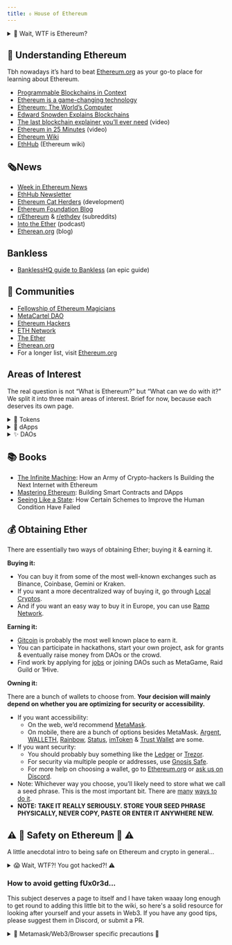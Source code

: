 ```yaml
---
title: ⬨ House of Ethereum
---
```



<details>
<summary>🤔 Wait, WTF is Ethereum?</summary>
<br />

I won’t be going into merkle trees, hashes, mining & how it all fits to make up the blockchain because there are plenty of existing materials explaining this. What I want to do here is give a high level overview on the importance of this technology.

One of the main breakthroughs that Bitcoin made was to enable scarcity in the digital realm. Whereas previously, anything digital could just be copied & pasted - bitcoin couldn't.

Combined with the fact that it has no admin that can just decide to mint more coins outside the prescribed rules of the game, seize your funds or alter the history; it made bitcoin the first global currency that isn’t issued by any nation state.

But, you know, it's still just a currency. You can send it, you can receive it, but that’s about it. Then along came a young wizard named Vitalik, thinking something like: “We should take this blockchain thing & allow people to program it to do anything.”

Now we have what is basically an admin-less database, able to run any arbitrary function. This allows us to build a data infrastructure layer that isn’t controlled by any centralized entity. These so-called smart-contracts allow you to enter agreements & exchange value with strangers, resting assured they can’t screw you over.

Do you see how powerful this is?

The [inability to make databases talk to each other](https://media.consensys.net/programmable-blockchains-in-context-ethereum-s-future-cd8451eb421e) enabled centralized middlemen such as Visa to sweep in, monopolize and start taking something like 1.5% off each transaction for being the global settlement layer between bank accounts; Paypal did the same for the online realm.

These were necessary evils; no longer necessary. Running on Ethereum, services of the future will not only be interoperable but composable. Imagine talking to your friends, ordering a new laptop & investing; all through a single interface.

You will often hear us refer to this whole space as Web3 - the next era of the internet. While the Web2 era was dominated by huge centralized service providers such as Amazon, Facebook & Uber, the promise of [Web3](http://blockchainhub.net/web3-decentralized-web/) is an internet of decentralized peer-to-peer protocols, platforms & applications; tokenized & in the hands of their users.

"Ethereum is a game-changing technology." - Virgil Griffith

### To recap:

- There are no administrators in the Ethereum network.
- The ledger contains a full history of all the changes that ever happened.
- This allows us to have a source of truth we can be sure hasn’t been tampered with.
- This single database that can’t be hijacked or coerced allows people who don’t trust each other to exchange value and build decentralized, interoperable applications & organizations.

</details>

## 🧐 Understanding Ethereum

Tbh nowadays it’s hard to beat [Ethereum.org](http://ethereum.org) as your go-to place for learning about Ethereum.

- [Programmable Blockchains in Context](https://media.consensys.net/programmable-blockchains-in-context-ethereum-s-future-cd8451eb421e)
- [Ethereum is a game-changing technology](https://medium.com/@virgilgr/ethereum-is-game-changing-technology-literally-d67e01a01cf8)
- [Ethereum: The World’s Computer](https://www.abra.com/resources/worlds-computer/)
- [Edward Snowden Explains Blockchains](https://www.aclu.org/blog/privacy-technology/internet-privacy/edward-snowden-explains-blockchain-his-lawyer-and-rest-us)
- [The last blockchain explainer you’ll ever need](https://www.youtube.com/watch?v=OgcBkARJybg) (video)
- [Ethereum in 25 Minutes](https://www.youtube.com/watch?v=66SaEDzlmP4) (video)
- [Ethereum Wiki](https://eth.wiki/)
- [EthHub](https://docs.ethhub.io/) (Ethereum wiki)

## 🗞️News

- [Week in Ethereum News](https://weekinethereumnews.com/)
- [EthHub Newsletter](https://ethhub.substack.com/)
- [Ethereum Cat Herders](https://www.ethereumcatherders.com/) (development)
- [Ethereum Foundation Blog](https://blog.ethereum.org/)
- [r/Ethereum](https://www.reddit.com/r/ethereum/) & [r/ethdev](https://www.reddit.com/r/ethdev/) (subreddits)
- [Into the Ether](https://podcast.ethhub.io/) (podcast)
- [Etherean.org](http://etherean.org) (blog)

## Bankless

- [BanklessHQ guide to Bankless](https://newsletter.banklesshq.com/p/-guide-1-starting-with-bankless) (an epic guide)

## 👥 Communities

- [Fellowship of Ethereum Magicians](https://ethereum-magicians.org/)
- [MetaCartel DAO](http://metacartel.org/)
- [Ethereum Hackers](https://ethglobal.co/discord)
- [ETH Network](https://t.co/lEsWeGZO3j?amp=1)
- [The Ether](https://theether.io/)
- [Etherean.org](http://etherean.org)
- For a longer list, visit [Ethereum.org](https://ethereum.org/en/community/)

## Areas of Interest

The real question is not “What is Ethereum?” but “What can we do with it?” We split it into three main areas of interest. Brief for now, because each deserves its own page.

<details>
  <summary>🔘 Tokens</summary>
  Tokens on Ethereum allow anyone to start their own cryptocurrency, except currencies
  are like, the least exciting possibility. Tokens can represent your stake in an
  organization, any physical or digital resource or an asset, like a house or a rare
  collectible.
</details>

<details>
  <summary>📱 dApps</summary>
  dApps are decentralized applications running on Ethereum. They are basically collections
  of interlocking smart contracts used to deliver a product or a service that, at
  least in theory, doesn’t require you to trust the company behind it, and cannot
  be shut down or hacked.
</details>

<details>
  <summary>✨ DAOs</summary>
  DAOs (decentralized autonomous organizations), are organizations running on Ethereum.
  The tooling around them is still crude & mainly allows management of decentralized
  treasuries through voting. [Full post on DAOs here](https://wiki.metagame.wtf/docs/great-houses/house-of-daos).
</details>

## 📚 Books

- [The Infinite Machine](https://www.harpercollins.com/products/the-infinite-machine-camila-russo?variant=32123333836834): How an Army of Crypto-hackers Is Building the Next Internet with Ethereum
- [Mastering Ethereum](https://www.goodreads.com/book/show/42815383-mastering-ethereum): Building Smart Contracts and DApps
- [Seeing Like a State](https://www.goodreads.com/book/show/20186.Seeing_Like_a_State): How Certain Schemes to Improve the Human Condition Have Failed

## 💰 Obtaining Ether

There are essentially two ways of obtaining Ether; buying it & earning it.

**Buying it:**

- You can buy it from some of the most well-known exchanges such as Binance, Coinbase, Gemini or Kraken.
- If you want a more decentralized way of buying it, go through [Local Cryptos](https://localcryptos.com/).
- And if you want an easy way to buy it in Europe, you can use [Ramp Network](https://ramp.network/).

**Earning it:**

- [Gitcoin](http://gitcoin.co/) is probably the most well known place to earn it.
- You can participate in hackathons, start your own project, ask for grants & eventually raise money from DAOs or the crowd.
- Find work by applying for [jobs](https://cryptocurrencyjobs.co/ethereum/) or joining DAOs such as MetaGame, Raid Guild or 1Hive.

**Owning it:**

There are a bunch of wallets to choose from. **Your decision will mainly depend on whether you are optimizing for security or accessibility.**

- If you want accessibility:
  - On the web, we’d recommend [MetaMask](https://metamask.io/).
  - On mobile, there are a bunch of options besides MetaMask. [Argent](https://www.argent.xyz/), [WALLETH](https://walleth.org/), [Rainbow](https://rainbow.me/), [Status](https://status.im/), [imToken](https://token.im/) & [Trust Wallet](https://trustwallet.com/) are some.
- If you want security:
  - You should probably buy something like the [Ledger](https://www.ledger.com/) or [Trezor](https://trezor.io/).
  - For security via multiple people or addresses, use [Gnosis Safe](https://gnosis-safe.io).
  - For more help on choosing a wallet, go to [Ethereum.org](https://ethereum.org/en/wallets/find-wallet/) or [ask us on Discord](https://discord.gg/6JFXC9T).
- Note: Whichever way you choose, you’ll likely need to store what we call a seed phrase. This is the most important bit. There are [many](https://www.google.com/search?client=firefox-b-d&q=storing+your+seed+phrase) [ways to do it](https://blog.trezor.io/https-blog-trezor-io-keep-your-seed-phrase-away-from-lions-edcc105457a0).
- **NOTE: TAKE IT REALLY SERIOUSLY. STORE YOUR SEED PHRASE PHYSICALLY, NEVER COPY, PASTE OR ENTER IT ANYWHERE NEW.**

## ⚠️ 🚨 Safety on Ethereum 🚨 ⚠️

A little anecdotal intro to being safe on Ethereum and crypto in general...

<details>
  <summary>😱 Wait, WTF?! You got hacked?! ⚠️</summary>
  <br />

A week ago I was excited to be onboarding my girlfriend into crypto...sending some SEED to her new wallet. 5 minutes after sending her some ETH from my mobile, 5 hours after receiving my SEED for November, I'd been hacked and lost most of my SEED and some other tokens that I've been HODLing to feck for months. 😱 I let my guard down and my precious SEED drained within seconds. She never got her SEED. Tokens from two of my Metamask wallets sold in minutes by a bot. The source of this rancid event? It seems it was a Metamask (Beta) app update pushed as a 'manual update' from the Huawei app store. 😱 I don't remember signing myself up to the 'beta' program.

I was being lazy and thought I'd make a transfer using the Metamask app but had to add my wallet again after re-installing. I was distracted and missed subtle differences in the app I downloaded and the authentic app. The authentic app didn't ask for the seed phrase, but the compromised app had the seed phrase as the **_only_** option. The interface was the same but once I'd entered the seed phrase, the screen I expected was actually a badly rendered webpage with a random wallet address and a bunch of dead links. By the time I'd removed the app and checked my wallets in the browser and Etherscan, everything but my pooled tokens was being sold, from two wallets. My Ledger wallet that had been linked to Metamask was untouched.

70% of the crypto i have worked hard for and invested my hard earned cash into over several months...gone before you could say "Justin Sun".

![](https://i.imgflip.com/44f8lj.png)

My mistake was to use my mobile device to interact with my crypto and I let my guard down in an excited moment. I thought I was pretty savvy with OpSec and work in development, so I'm not a novice with tech and I've survived years without falling for this shit. I am now mainly using my hardware wallet and will be getting a new one for cold storage and will be upping my OpSec.

Please be careful out there and protect your SEED!!! ⚔️💜🌱💜⚔️

I was so glad to be part of MetaFam and be able to talk to a people who were able to help me manage the situation and recover my LP tokens and ENS when I had a bit of a melt down. 🙏🏻

</details>

### How to avoid getting fUx0r3d...

This subject deserves a page to itself and I have taken waaay long enough to get round to adding this little bit to the wiki, so here's a solid resource for looking after yourself and your assets in Web3. If you have any good tips, please suggest them in Discord, or submit a PR.

<List data={ethSafetyLinks} />

<details>
  <summary>🦊 Metamask/Web3/Browser specific precautions 👀</summary>
  <br />

<p>These MM specific tips came from our very own Saimano. 🙏🏻</p>
<List data={mmDonts} type={"ol"} />

</details>
